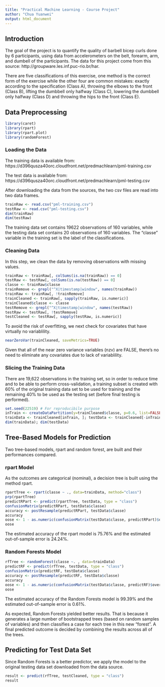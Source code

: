 ```yaml
---
title: "Practical Machine Learning - Course Project"
author: "Chua Yuanwei"
output: html_document
---
```


## Introduction
The goal of the project is to quantify the quality of barbell bicep curls done by 6 participants, using data from accelerometers on the belt, forearm, arm, and dumbell of the participants. The data for this project come from this source: http://groupware.les.inf.puc-rio.br/har.

There are five classifications of this exercise, one method is the correct form of the exercise while the other four are common mistakes: exactly according to the specification (Class A), throwing the elbows to the front (Class B), lifting the dumbbell only halfway (Class C), lowering the dumbbell only halfway (Class D) and throwing the hips to the front (Class E).

## Data Preprocessing
```r
library(caret)
library(rpart)
library(rpart.plot)
library(randomForest)
```

### Loading the Data
The training data is available from: 
https://d396qusza40orc.cloudfront.net/predmachlearn/pml-training.csv

The test data is available from:
https://d396qusza40orc.cloudfront.net/predmachlearn/pml-testing.csv

After downloading the data from the sources, the two csv files are read into two data frames.
```r
trainRaw <- read.csv("pml-training.csv")
testRaw <- read.csv("pml-testing.csv")
dim(trainRaw)
dim(testRaw)
```
The training data set contains 19622 observations of 160 variables, while the testing data set contains 20 observations of 160 variables. The “classe” variable in the training set is the label of the classifications.

### Cleaning Data
In this step, we clean the data by removing observations with missing values.
```r
trainRaw <- trainRaw[, colSums(is.na(trainRaw)) == 0] 
testRaw <- testRaw[, colSums(is.na(testRaw)) == 0] 
classe <- trainRaw$classe
trainRemove <- grepl("^X|timestamp|window", names(trainRaw))
trainRaw <- trainRaw[, !trainRemove]
trainCleaned <- trainRaw[, sapply(trainRaw, is.numeric)]
trainCleaned$classe <- classe
testRemove <- grepl("^X|timestamp|window", names(testRaw))
testRaw <- testRaw[, !testRemove]
testCleaned <- testRaw[, sapply(testRaw, is.numeric)]
```

To avoid the risk of overfitting, we next check for covariates that have virtually no variablility.
```r
nearZeroVar(trainCleaned, saveMetrics=TRUE)
```
Given that all of the near zero variance variables (nzv) are FALSE, there's no need to eliminate any covariates due to lack of variablility.

### Slicing the Training Data
There are 19,622 observations in the training set, so in order to reduce time and to be able to perform cross-validation, a training subset is created with 60% of the original training data set to be used for training and the remaining 40% to be used as the testing set (before final testing is performed).
```r
set.seed(22519) # For reproducibile purpose
inTrain <- createDataPartition(y=trainCleaned$classe, p=0.6, list=FALSE)
trainData <- trainCleaned[inTrain, ]; testData <- trainCleaned[-inTrain, ]
dim(trainData); dim(testData)
```

## Tree-Based Models for Prediction
Two tree-based models, rpart and random forest, are built and their performances compared.

### rpart Model
As the outcomes are categorical (nominal), a decision tree is built using the method rpart.
```r
rpartTree <- rpart(classe ~ ., data=trainData, method="class")
prp(rpartTree)
predictRPart <- predict(rpartTree, testData, type = "class")
confusionMatrix(predictRPart, testData$classe)
accuracy <- postResample(predictRPart, testData$classe)
accuracy
oose <- 1 - as.numeric(confusionMatrix(testData$classe, predictRPart)$overall[1])
oose
```
The estimated accuracy of the rpart model is 75.76% and the estimated out-of-sample error is 24.24%.

### Random Forests Model
```r
rfTree <- randomForest(classe ~. , data=trainData)
predictRF <- predict(rfTree, testData, type = "class")
confusionMatrix(predictRF, testData$classe)
accuracy <- postResample(predictRF, testData$classe)
accuracy
oose <- 1 - as.numeric(confusionMatrix(testData$classe, predictRF)$overall[1])
oose
```
The estimated accuracy of the Random Forests model is 99.39% and the estimated out-of-sample error is 0.61%.

As expected, Random Forests yielded better results. That is because it generates a large number of bootstrapped trees (based on random samples of variables) and then classifies a case for each tree in this new "forest". A final predicted outcome is decided by combining the results across all of the trees.

## Predicting for Test Data Set
Since Random Forests is a better predictor, we apply the model to the original testing data set downloaded from the data source.
```r
result <- predict(rfTree, testCleaned, type = "class")
result
```
